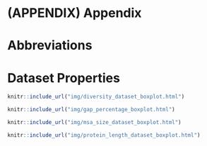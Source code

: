 # (APPENDIX) Appendix {-} 

# Abbreviations

\begin{acronym}
    \acro{IDP}{intrinsically disordered proteins}
    \acro{APC}{Average Product Correction}
    \acro{CASP}{Critical Assessment of protein Structure Prediction}
    \acro{DCA}{Direct Coupling Analysis}
    \acro{DI}{Direct Information}
    \acro{EM}{electron microscopy}
    \acro{PDB}{protein data bank}
\end{acronym}

# Dataset Properties

```r
knitr::include_url("img/diversity_dataset_boxplot.html")
```

```r
knitr::include_url("img/gap_percentage_boxplot.html")
```

```r
knitr::include_url("img/msa_size_dataset_boxplot.html")
```

```r
knitr::include_url("img/protein_length_dataset_boxplot.html")
```
